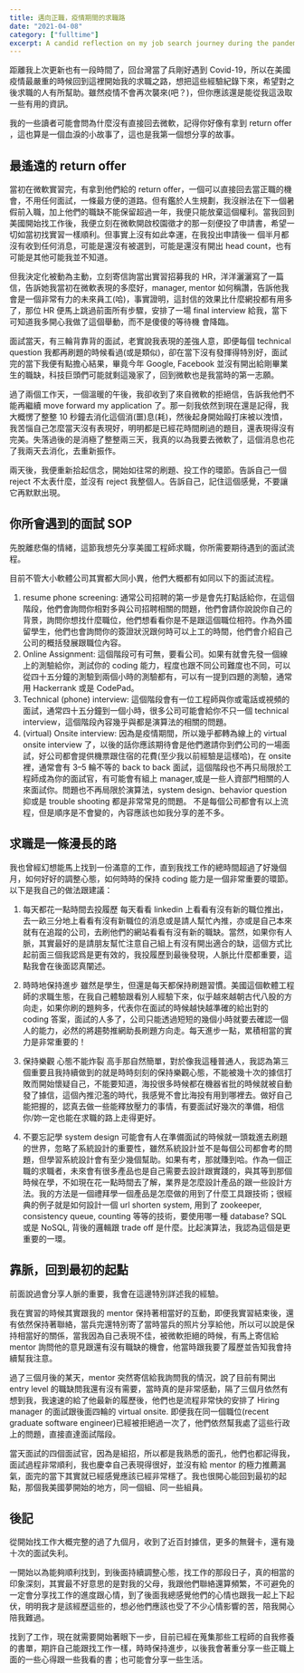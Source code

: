 ```yaml
---
title: 邁向正職，疫情期間的求職路
date: "2021-04-08"
category: ["fulltime"]
excerpt: A candid reflection on my job search journey during the pandemic—how I gave up a return offer from Microsoft, navigated setbacks, learned from rejection, and ultimately returned to my original team. Along the way, I share tips on interviews, coding prep, system design, and the power of relationships.
---
```


距離我上次更新也有一段時間了，回台灣當了兵剛好遇到 Covid-19，所以在美國疫情最嚴重的時候回到這裡開始我的求職之路，想把這些經驗紀錄下來，希望對之後求職的人有所幫助。雖然疫情不會再次襲來(吧？)，但你應該還是能從我這汲取一些有用的資訊。

我的一些讀者可能會問為什麼沒有直接回去微軟，記得你好像有拿到 return offer ，這也算是一個血淚的小故事了，這也是我第一個想分享的故事。

## 最遙遠的 return offer

當初在微軟實習完，有拿到他們給的 return offer，一個可以直接回去當正職的機會，不用任何面試，一條最方便的道路。但有鑑於人生規劃，我沒辦法在下一個暑假前入職，加上他們的職缺不能保留超過一年，我便只能放棄這個權利。當我回到美國開始找工作後，我便立刻在微軟開啟校園徵才的那一刻便投了申請書，希望一切如當初找實習一樣順利。但事實上沒有如此幸運，在我投出申請後一 個半月都沒有收到任何消息，可能是還沒有被選到，可能是還沒有開出 head count，也有可能是其他可能我並不知道。

但我決定化被動為主動，立刻寄信詢當出實習招募我的 HR，洋洋灑灑寫了一篇信，告訴她我當初在微軟表現的多麼好，manager, mentor 如何稱讚，告訴他我會是一個非常有力的未來員工(哈)，事實證明，這封信的效果比什麼網投都有用多了，那位 HR 便馬上跳過前面所有步驟，安排了一場 final interview 給我，當下可知道我多開心我做了這個舉動，而不是傻傻的等待機 會降臨。

面試當天，有三輪背靠背的面試，老實說我表現的差強人意，即便每個 technical question 我都再刷題的時候看過(或是類似)，卻在當下沒有發揮得特別好，面試完的當下我便有點擔心結果，畢竟今年 Google, Facebook 並沒有開出給剛畢業生的職缺，科技巨頭們可能就剩這幾家了，回到微軟也是我當時的第一志願。

過了兩個工作天，一個溫暖的午後，我卻收到了來自微軟的拒絕信，告訴我他們不能再繼續 move forward my application 了。那一刻我依然到現在還是記得，我大概愣了整整 10 秒鐘去消化這個消(噩)息(耗)，然後起身開始毆打床被以洩憤，我苦惱自己怎麼當天沒有表現好，明明都是已經花時間刷過的題目，還表現得沒有完美。失落過後的是消極了整整兩三天，我真的以為我要去微軟了，這個消息也花了我兩天去消化，去重新振作。

兩天後，我便重新拾起信念，開始如往常的刷題、投工作的環節。告訴自己一個 reject 不太表什麼，並沒有 reject 我整個人。告訴自己，記住這個感覺，不要讓它再默默出現。

## 你所會遇到的面試 SOP

先脫離悲傷的情緒，這節我想先分享美國工程師求職，你所需要期待遇到的面試流程。

目前不管大小軟體公司其實都大同小異，他們大概都有如同以下的面試流程。

1. resume phone screening: 通常公司招聘的第一步是會先打點話給你，在這個階段，他們會詢問你相對多與公司招聘相關的問題，他們會請你說說你自己的背景，詢問你想找什麼職位，他們想看看你是不是跟這個職位相符。作為外國留學生，他們也會詢問你的簽證狀況跟何時可以上工的時間，他們會介紹自己公司的概括發展跟職位內容。
2. Online Assignment: 這個階段可有可無，要看公司。如果有就會先發一個線上的測驗給你，測試你的 coding 能力，程度也跟不同公司難度也不同，可以從四十五分鐘的測驗到兩個小時的測驗都有，可以有一提到四題的測驗，通常用 Hackerrank 或是 CodePad。
3. Technical (phone) interview: 這個階段會有一位工程師與你或電話或視頻的面試，通常四十五分鐘到一個小時，很多公司可能會給你不只一個 technical interview，這個階段內容幾乎與都是演算法的相關的問題。
4. (virtual) Onsite interview: 因為是疫情期間，所以幾乎都轉為線上的 virtual onsite interview 了，以後的話你應該期待會是他們邀請你到們公司的一場面試，好公司都會提供機票跟住宿的花費(至少我以前經驗是這樣哈)，在 onsite 裡，通常會有 3–5 輪不等的 back to back 面試，這個階段也不再只局限於工程師成為你的面試官，有可能會有組上 manager,或是一些人資部門相關的人來面試你。問題也不再局限於演算法，system design、behavior question 抑或是 trouble shooting 都是非常常見的問題。
   不是每個公司都會有以上流程，但是順序是不會變的，內容應該也如我分享的差不多。

## 求職是一條漫長的路

我也曾經幻想能馬上找到一份滿意的工作，直到我找工作的總時間超過了好幾個月，如何好好的調整心態，如何時時的保持 coding 能力是一個非常重要的環節。以下是我自己的做法跟建議：

1. 每天都花一點時間去投履歷
   每天看看 linkedin 上看看有沒有新的職位推出，去一畝三分地上看看有沒有新職位的消息或是請人幫忙內推，亦或是自己本來就有在追蹤的公司，去刷他們的網站看看有沒有新的職缺。當然，如果你有人脈，其實最好的是請朋友幫忙注意自己組上有沒有開出適合的缺，這個方式比起前面三個我認爲是更有效的，我投履歷到最後發現，人脈比什麼都重要，這點我會在後面認真闡述。

2. 時時地保持進步
   雖然是學生，但還是每天都保持刷題習慣。美國這個軟體工程師的求職生態，在我自己體驗跟看別人經驗下來，似乎越來越朝古代八股的方向走，如果你刷的題夠多，代表你在面試的時候越快越準確的給出對的 coding 答案，面試的人多了，公司只能透過短短的幾個小時就要去確認一個人的能力，必然的將趨勢推網助長刷題方向走。每天進步一點，累積相當的實力是非常重要的！

3. 保持樂觀 心態不能炸裂
   高手那自然簡單，對於像我這種普通人，我認為第三個重要且我持續做到的就是時時刻刻的保持樂觀心態，不能被幾十次的據信打敗而開始懷疑自己，不能要知道，海投很多時候都在機器省批的時候就被自動發了據信，這個內推氾濫的時代，我感覺不會比海投有用到哪裡去。做好自己能把握的，認真去做一些能釋放壓力的事情，有要面試好幾次的準備，相信你/妳一定也能在求職的路上走得更好。

4. 不要忘記學 system design
   可能會有人在準備面試的時候就一頭栽進去刷題的世界，忽略了系統設計的重要性，雖然系統設計並不是每個公司都會考的問題，但學習系統設計會有至少幾個幫助。如果有考，那就賺到哈。作為一個正職的求職者，未來會有很多產品也是自己需要去設計跟實踐的，與其等到那個時候在學，不如現在花一點時間去了解，業界是怎麼設計產品的跟一些設計方法。我的方法是一個禮拜學一個產品是怎麼做的用到了什麼工具跟技術；很經典的例子就是如何設計一個 url shorten system, 用到了 zookeeper, consistency queue, counting 等等的技術，要使用哪一種 database? SQL 或是 NoSQL, 背後的邏輯跟 trade off 是什麼。比起演算法，我認為這個是更重要的一環。

## 靠脈，回到最初的起點

前面說過會分享人脈的重要，我會在這邊特別詳述我的經驗。

我在實習的時候其實跟我的 mentor 保持著相當好的互動，即便我實習結束後，還有依然保持著聯絡，當兵完還特別寄了當時當兵的照片分享給他，所以可以說是保持相當好的關係，當我因為自己表現不佳，被微軟拒絕的時候，有馬上寄信給 mentor 詢問他的意見跟還有沒有職缺的機會，他當時跟我要了履歷並告知我會持續幫我注意。

過了三個月後的某天，mentor 突然寄信給我詢問我的情況，說了目前有開出 entry level 的職缺問我還有沒有需要，當時真的是非常感動，隔了三個月依然有想到我，我速速的給了他最新的履歷後，他們也是流程非常快的安排了 Hiring manager 的面試跟後面四輪的 virtual onsite. 即便我在同一個職位(recent graduate software engineer)已經被拒絕過一次了，他們依然幫我處了這些行政上的問題，直接直達面試階段。

當天面試的四個面試官，因為是組招，所以都是我熟悉的面孔，他們也都記得我，面試過程非常順利，我也慶幸自己表現得很好，並沒有給 mentor 的極力推薦漏氣，面完的當下其實就已經感覺應該已經非常穩了。我也很開心能回到最初的起點，那個我美國夢開始的地方，同一個組、同一些組員。

## 後記

從開始找工作大概完整的過了九個月，收到了近百封據信，更多的無聲卡，還有幾十次的面試失利。

一開始以為能夠順利找到，到後面持續調整心態，找工作的那段日子，真的相當的印象深刻，其實最不好意思的是對我的父母，我跟他們聯絡還算頻繁，不可避免的一定會分享找工作的進度跟心情，到了後面我總感覺他們的心情也跟我一起上下起伏，明明我才是該經歷這些的，想必他們應該也受了不少心情影響的苦，陪我開心陪我難過。

找到了工作，現在就需要開始著眼下一步，目前已經在蒐集那些工程師的自我修養的書單，期許自己能跟找工作一樣，時時保持進步，以後我會著重分享一些正職上面的一些心得跟一些我看的書；也可能會分享一些生活。
